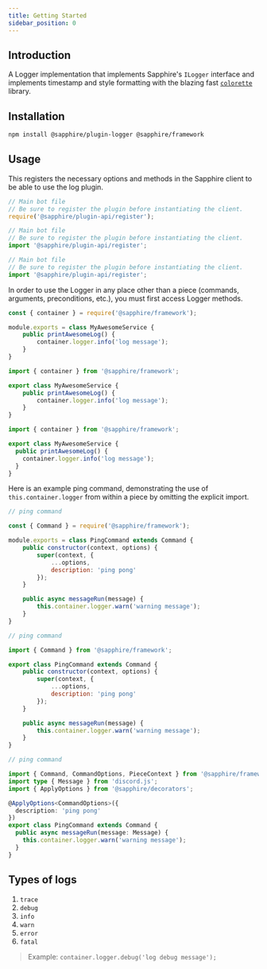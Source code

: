 ```yaml
---
title: Getting Started
sidebar_position: 0
---
```


## Introduction

A Logger implementation that implements Sapphire's `ILogger` interface and implements timestamp and style formatting
with the blazing fast [`colorette`](https://www.npmjs.com/package/colorette) library.

## Installation

```bash npm2yarn2pnpm
npm install @sapphire/plugin-logger @sapphire/framework
```

## Usage

This registers the necessary options and methods in the Sapphire client to be able to use the log plugin.

<Tabs groupId="language-choice">

<TabItem value="javascript" label="JavaScript" default>

```javascript
// Main bot file
// Be sure to register the plugin before instantiating the client.
require('@sapphire/plugin-api/register');
```

</TabItem>

<TabItem value="esm" label="ESM" default>

```javascript
// Main bot file
// Be sure to register the plugin before instantiating the client.
import '@sapphire/plugin-api/register';
```

</TabItem>

<TabItem value="typescript" label="TypeScript" default>

```typescript
// Main bot file
// Be sure to register the plugin before instantiating the client.
import '@sapphire/plugin-api/register';
```

</TabItem>
</Tabs>

In order to use the Logger in any place other than a piece (commands, arguments, preconditions, etc.), you must first
access Logger methods.

<Tabs groupId="language-choice">

<TabItem value="javascript" label="JavaScript" default>

```javascript
const { container } = require('@sapphire/framework');

module.exports = class MyAwesomeService {
	public printAwesomeLog() {
		container.logger.info('log message');
	}
}
```

</TabItem>

<TabItem value="esm" label="ESM">

```javascript
import { container } from '@sapphire/framework';

export class MyAwesomeService {
	public printAwesomeLog() {
		container.logger.info('log message');
	}
}
```

</TabItem>

<TabItem value="typescript" label="TypeScript">

```typescript
import { container } from '@sapphire/framework';

export class MyAwesomeService {
  public printAwesomeLog() {
    container.logger.info('log message');
  }
}
```

</TabItem>
</Tabs>

Here is an example ping command, demonstrating the use of `this.container.logger` from within a piece by omitting the
explicit import.

<Tabs groupId="language-choice">
<TabItem value="javascript" label="JavaScript" default>

```javascript
// ping command

const { Command } = require('@sapphire/framework');

module.exports = class PingCommand extends Command {
	public constructor(context, options) {
		super(context, {
			...options,
			description: 'ping pong'
		});
	}

	public async messageRun(message) {
		this.container.logger.warn('warning message');
	}
}
```

</TabItem>
<TabItem value="esm" label="ESM">

```javascript
// ping command

import { Command } from '@sapphire/framework';

export class PingCommand extends Command {
	public constructor(context, options) {
		super(context, {
			...options,
			description: 'ping pong'
		});
	}

	public async messageRun(message) {
		this.container.logger.warn('warning message');
	}
}
```

</TabItem>
<TabItem value="typescript" label="TypeScript">

```typescript
// ping command

import { Command, CommandOptions, PieceContext } from '@sapphire/framework';
import type { Message } from 'discord.js';
import { ApplyOptions } from '@sapphire/decorators';

@ApplyOptions<CommandOptions>({
  description: 'ping pong'
})
export class PingCommand extends Command {
  public async messageRun(message: Message) {
    this.container.logger.warn('warning message');
  }
}
```

</TabItem>
</Tabs>

## Types of logs

1. `trace`
1. `debug`
1. `info`
1. `warn`
1. `error`
1. `fatal`

> Example: `container.logger.debug('log debug message');`
